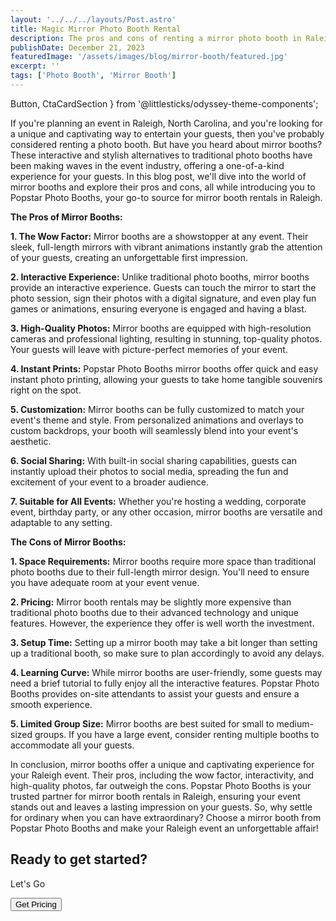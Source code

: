 ```yaml
---
layout: '../../../layouts/Post.astro'
title: Magic Mirror Photo Booth Rental
description: The pros and cons of renting a mirror photo booth in Raleigh, NC
publishDate: December 21, 2023
featuredImage: '/assets/images/blog/mirror-booth/featured.jpg'
excerpt: ''
tags: ['Photo Booth', 'Mirror Booth']
---
```

  Button,
  CtaCardSection
} from '@littlesticks/odyssey-theme-components';

If you're planning an event in Raleigh, North Carolina, and you're looking for a unique and captivating way to entertain your guests, then you've probably considered renting a photo booth. But have you heard about mirror booths? These interactive and stylish alternatives to traditional photo booths have been making waves in the event industry, offering a one-of-a-kind experience for your guests. In this blog post, we'll dive into the world of mirror booths and explore their pros and cons, all while introducing you to Popstar Photo Booths, your go-to source for mirror booth rentals in Raleigh.

**The Pros of Mirror Booths:**

**1. The Wow Factor:** Mirror booths are a showstopper at any event. Their sleek, full-length mirrors with vibrant animations instantly grab the attention of your guests, creating an unforgettable first impression.

**2. Interactive Experience:** Unlike traditional photo booths, mirror booths provide an interactive experience. Guests can touch the mirror to start the photo session, sign their photos with a digital signature, and even play fun games or animations, ensuring everyone is engaged and having a blast.

**3. High-Quality Photos:** Mirror booths are equipped with high-resolution cameras and professional lighting, resulting in stunning, top-quality photos. Your guests will leave with picture-perfect memories of your event.

**4. Instant Prints:** Popstar Photo Booths mirror booths offer quick and easy instant photo printing, allowing your guests to take home tangible souvenirs right on the spot.

**5. Customization:** Mirror booths can be fully customized to match your event's theme and style. From personalized animations and overlays to custom backdrops, your booth will seamlessly blend into your event's aesthetic.

**6. Social Sharing:** With built-in social sharing capabilities, guests can instantly upload their photos to social media, spreading the fun and excitement of your event to a broader audience.

**7. Suitable for All Events:** Whether you're hosting a wedding, corporate event, birthday party, or any other occasion, mirror booths are versatile and adaptable to any setting.

**The Cons of Mirror Booths:**

**1. Space Requirements:** Mirror booths require more space than traditional photo booths due to their full-length mirror design. You'll need to ensure you have adequate room at your event venue.

**2. Pricing:** Mirror booth rentals may be slightly more expensive than traditional photo booths due to their advanced technology and unique features. However, the experience they offer is well worth the investment.

**3. Setup Time:** Setting up a mirror booth may take a bit longer than setting up a traditional booth, so make sure to plan accordingly to avoid any delays.

**4. Learning Curve:** While mirror booths are user-friendly, some guests may need a brief tutorial to fully enjoy all the interactive features. Popstar Photo Booths provides on-site attendants to assist your guests and ensure a smooth experience.

**5. Limited Group Size:** Mirror booths are best suited for small to medium-sized groups. If you have a large event, consider renting multiple booths to accommodate all your guests.

In conclusion, mirror booths offer a unique and captivating experience for your Raleigh event. Their pros, including the wow factor, interactivity, and high-quality photos, far outweigh the cons. Popstar Photo Booths is your trusted partner for mirror booth rentals in Raleigh, ensuring your event stands out and leaves a lasting impression on your guests. So, why settle for ordinary when you can have extraordinary? Choose a mirror booth from Popstar Photo Booths and make your Raleigh event an unforgettable affair!

<CtaCardSection background="var(--theme-surface-1)" color="var(--theme-on-surface-2)">
    <h2>Ready to get started?</h2>
    <p>Let's Go</p>
    <Button href="https://popstar-photo-booths.checkcherry.com/reservation/event_type" customIcon>
    Get Pricing
    <Fragment slot="icon">
      <Icon name="ic:baseline-chevron-right"/>
    </Fragment>
    </Button>
</CtaCardSection>